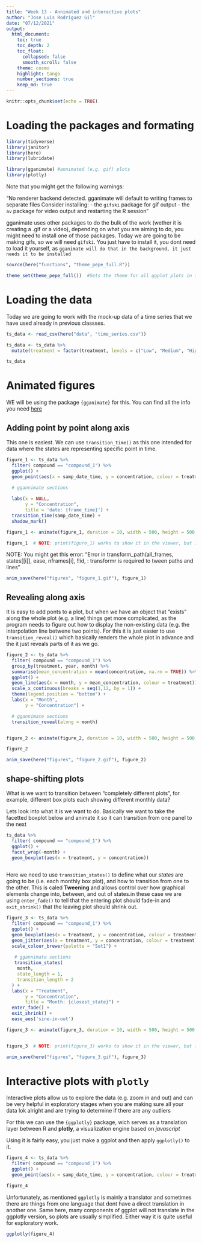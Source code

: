 ```yaml
---
title: "Week 13 - Annimated and interactive plots"
author: "Jose Luis Rodriguez Gil"
date: "07/12/2021"
output: 
  html_document:
    toc: true
    toc_depth: 2
    toc_float:
      collapsed: false
      smooth_scroll: false
    theme: cosmo
    highlight: tango
    number_sections: true
    keep_md: true
---
```


```r
knitr::opts_chunk$set(echo = TRUE)
```

# Loading the packages and formating

```r
library(tidyverse)
library(janitor)
library(here)
library(lubridate) 

library(gganimate) #annimated (e.g. gif) plots
library(plotly)


```

Note that you might get the following warnings:

"No renderer backend detected. gganimate will default to writing frames to separate files
Consider installing:
- the `gifski` package for gif output
- the `av` package for video output
and restarting the R session"

gganimate uses other packages to do the bulk of the work (wether it is creating a .gif or a video), depending on what you are aiming to do, you might need to install one of those packages. Today we are going to be making gifs, so we will need `gifski`. You just have to install it, you dont need to load it yourself, as `gganimate will do that in the background, it just needs it to be installed`


```r

source(here("functions", "theme_pepe_full.R"))

theme_set(theme_pepe_full())  #Sets the theme for all ggplot plots in this .Rmd file (no need to call it in the plot itself)

```

# Loading the data

Today we are going to work with the mock-up data of a time series that we have used already in previous classses.

```r

ts_data <- read_csv(here("data", "time_series.csv"))

ts_data <- ts_data %>% 
  mutate(treatment = factor(treatment, levels = c("Low", "Medium", "High")))

ts_data

```


# Animated figures

WE will be using the package `{gganimate}` for this. You can find all the info you need [here](https://www.gganimate.com/reference/index.html)

## Adding point by point along axis

This one is easiest. We can use `transition_time()` as this one intended for data where the states are representing specific point in time. 

```r

figure_1 <- ts_data %>% 
  filter( compound == "compound_1") %>% 
  ggplot() +
  geom_point(aes(x = samp_date_time, y = concentration, colour = treatment)) +

  # ggannimate sections
  
  labs(x = NULL,
       y = "Concentration",
       title = 'date: {frame_time}') +
  transition_time(samp_date_time) +
  shadow_mark()

figure_1 <- animate(figure_1, duration = 10, width = 500, height = 500,  renderer = gifski_renderer(loop = TRUE))

figure_1  # NOTE: print(figure_1) works to show it in the viewer, but it wont knit the gif

```


NOTE: You might get this error: "Error in transform_path(all_frames, states[[i]], ease, nframes[i], !!id, : transformr is required to tween paths and lines"


```r

anim_save(here("figures", "figure_1.gif"), figure_1)

```


## Revealing along axis

It is easy to add ponts to a plot, but when we have an object that "exists" along the whole plot (e.g. a line) things get more complicated, as the program needs to figure out how to display the non-existing data (e.g. the interpolation line betwene two points). For this it is just easier to use `transition_reveal()` which basically renders the whole plot in advance and the it just reveals parts of it as we go.

```r

figure_2 <- ts_data %>% 
  filter( compound == "compound_1") %>% 
  group_by(treatment, year, month) %>% 
  summarise(mean_concentration = mean(concentration, na.rm = TRUE)) %>% 
  ggplot() +
  geom_line(aes(x = month, y = mean_concentration, colour = treatment)) +
  scale_x_continuous(breaks = seq(1,12, by = 1)) +
  theme(legend.position = "bottom") +
  labs(x = "Month",
       y = "Concentration") +

  # ggannimate sections
  transition_reveal(along = month)


figure_2 <- animate(figure_2, duration = 10, width = 500, height = 500,  renderer = gifski_renderer(loop = TRUE))

figure_2

```

```r

anim_save(here("figures", "figure_2.gif"), figure_2)

```


## shape-shifting plots

What is we want to transition between "completely different plots", for example, different box plots each showing different monthly data? 

Lets look into what it is we want to do. Basically we want to take the facetted boxplot below and animate it so it can transition from one panel to the next

```r

ts_data %>% 
  filter( compound == "compound_1") %>% 
  ggplot() +
  facet_wrap(~month) +
  geom_boxplot(aes(x = treatment, y = concentration))
 
```
Here we need to use `transition_states()` to define what our *states* are going to be (i.e. each monthly box plot), and how to transition from one to the other. This is caled **Tweening** and allows control over how graphical elements change into, between, and out of states.in these case we are using `enter_fade()` to tell that the entering plot should fade-in and `exit_shrink()` that the leaving plot should shrink out.

```r

figure_3 <- ts_data %>% 
  filter( compound == "compound_1") %>% 
  ggplot() +
  geom_boxplot(aes(x = treatment, y = concentration, colour = treatment)) +
  geom_jitter(aes(x = treatment, y = concentration, colour = treatment), alpha = 0.4) +
  scale_colour_brewer(palette = "Set1") +
 
   # ggannimate sections
   transition_states(
    month,
    state_length = 1,
    transition_length = 2
  ) +
  labs(x = "Treatment",
       y = "Concentration",
       title = "Month: {closest_state}") +
  enter_fade() +
  exit_shrink() +
  ease_aes('sine-in-out')

figure_3 <- animate(figure_3, duration = 10, width = 500, height = 500,  renderer = gifski_renderer(loop = TRUE))


figure_3  # NOTE: print(figure_3) works to show it in the viewer, but it wont knit the gif

```



```r

anim_save(here("figures", "figure_3.gif"), figure_3)

```


# Interactive plots with `plotly`

Interactive plots allow us to explore the data (e.g. zoom in and out) and can be very helpful in exploratory stages when you are making sure all your data lok alright and are trying to determine if there are any outliers

For this we can use the `{ggplotly}` package, wich serves as a translation layer between R and **plotly**, a visualization engine based on *javascript*

Using it is fairly easy, you just make a ggplot and then apply `ggplotly()` to it.

```r

figure_4 <- ts_data %>% 
  filter( compound == "compound_1") %>% 
  ggplot() +
  geom_point(aes(x = samp_date_time, y = concentration, colour = treatment)) 

figure_4

```


Unfortunately, as mentioned `ggplotly` is mainly a translator and sometimes there are things from one language that dont have a direct translation in another one. Same here, many conponents of ggplot will not translate in the ggplotly version, so plots are usually simplified. Either way it is quite useful for exploratory work.

```r

ggplotly(figure_4)

```








